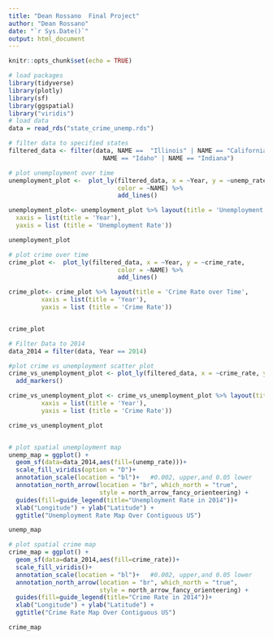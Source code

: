 ```yaml
---
title: "Dean Rossano  Final Project"
author: "Dean Rossano"
date: "`r Sys.Date()`"
output: html_document
---
```


```r
knitr::opts_chunk$set(echo = TRUE)
```

```r
# load packages
library(tidyverse)
library(plotly)
library(sf)
library(ggspatial)
library("viridis") 
# load data
data = read_rds("state_crime_unemp.rds")

# filter data to specified states
filtered_data <- filter(data, NAME ==  "Illinois" | NAME == "California" | 
                          NAME == "Idaho" | NAME == "Indiana")

# plot unemployment over time
unemployment_plot <-  plot_ly(filtered_data, x = ~Year, y = ~unemp_rate, 
                              color = ~NAME) %>% 
                              add_lines()

unemployment_plot<- unemployment_plot %>% layout(title = 'Unemployment Rate over Time',
  xaxis = list(title = 'Year'),
  yaxis = list (title = 'Unemployment Rate'))

unemployment_plot

# plot crime over time
crime_plot <-  plot_ly(filtered_data, x = ~Year, y = ~crime_rate, 
                              color = ~NAME) %>% 
                              add_lines()

crime_plot<- crime_plot %>% layout(title = 'Crime Rate over Time',
         xaxis = list(title = 'Year'),
         yaxis = list (title = 'Crime Rate'))


crime_plot

# Filter Data to 2014 
data_2014 = filter(data, Year == 2014)

#plot crime vs unemployment scatter plot
crime_vs_unemployment_plot <- plot_ly(filtered_data, x = ~crime_rate, y = ~unemp_rate, color = ~NAME) %>% 
  add_markers()

crime_vs_unemployment_plot <- crime_vs_unemployment_plot %>% layout(title = 'Crime Rate over Time',
         xaxis = list(title = 'Year'),
         yaxis = list (title = 'Crime Rate'))

crime_vs_unemployment_plot


# plot spatial unemployment map
unemp_map = ggplot() +
  geom_sf(data=data_2014,aes(fill=(unemp_rate)))+
  scale_fill_viridis(option = "D")+
  annotation_scale(location = "bl")+   #0.002, upper,and 0.05 lower
  annotation_north_arrow(location = "br", which_north = "true", 
                         style = north_arrow_fancy_orienteering) +
  guides(fill=guide_legend(title="Unemployment Rate in 2014"))+
  xlab("Longitude") + ylab("Latitude") +
  ggtitle("Unemployment Rate Map Over Contiguous US") 

unemp_map

# plot spatial crime map
crime_map = ggplot() +
  geom_sf(data=data_2014,aes(fill=crime_rate))+
  scale_fill_viridis()+
  annotation_scale(location = "bl")+   #0.002, upper,and 0.05 lower
  annotation_north_arrow(location = "br", which_north = "true", 
                         style = north_arrow_fancy_orienteering) +
  guides(fill=guide_legend(title="Crime Rate in 2014"))+
  xlab("Longitude") + ylab("Latitude") +
  ggtitle("Crime Rate Map Over Contiguous US") 

crime_map

```
